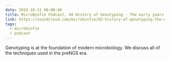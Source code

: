 ```yaml
---
date: 2019-10-31 00:00:00
title: MicroBinfie Podcast, 04 History of Genotyping - The early years
link: https://soundcloud.com/microbinfie/02-history-of-genotyping-the-early-years
tags:
  - microbinfie
  - podcast
---
```

Genotyping is at the foundation of modern microbiology. We discuss all
of the techniques used in the preNGS era.

